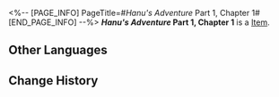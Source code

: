 <%-- [PAGE_INFO]
PageTitle=#''Hanu's Adventure'' Part 1, Chapter 1#
[END_PAGE_INFO] --%>
{{Item Infobox
|title       = ''Hanu's Adventure'' Part 1, Chapter 1
|id          = 150001
|image       = Item ''Hanu's Adventure'' Part 1 Chapter 1.png
|type        = 
|invCategory = Missions
|rarity      = 3
|effect      = 
|description = A limited edition cartoon storybook released by Clock Studios, narrating a tale where Hanu shrinks in size and saves Dreamville... The book includes occasional peculiar dialogue interspersed throughout.
}}
'''''Hanu's Adventure'' Part 1, Chapter 1''' is a [[Item]].

==Other Languages==
{{Other Languages
|en   = ''Hanu's Adventure'' Part 1, Chapter 1
|zhs  = 《小小哈努行动》上篇 第一章
|zht  = 《小小哈努行動》上篇 第一章
|ja   = 『ちびっ子ハヌの大作戦』上 第一章
|ko   = ≪꼬마 하누의 작전≫ 상편 제1장
|es   = Aventura de Hanu: Parte 1, capítulo 1
|fr   = ''Aventures de Hanu'' partie 1, chapitre 1
|ru   = «Приключения Хану»: Часть 1, глава 1
|th   = "ปฏิบัติการของลูกพี่ Hanu" ภาคต้น - บทที่ 1
|vi   = Cuộc Phiêu Lưu Của Hanu - Phần 1, Chương 1
|de   = „Hanus Abenteuer“ &ndash; Teil 1, Kapitel 1
|id   = "Petualangan Hanu" - Bagian Pertama: Bab 1
|pt   = "Aventuras de Hanu" Parte 1, Capítulo 1
}}

==Change History==
{{Change History|2.0}}